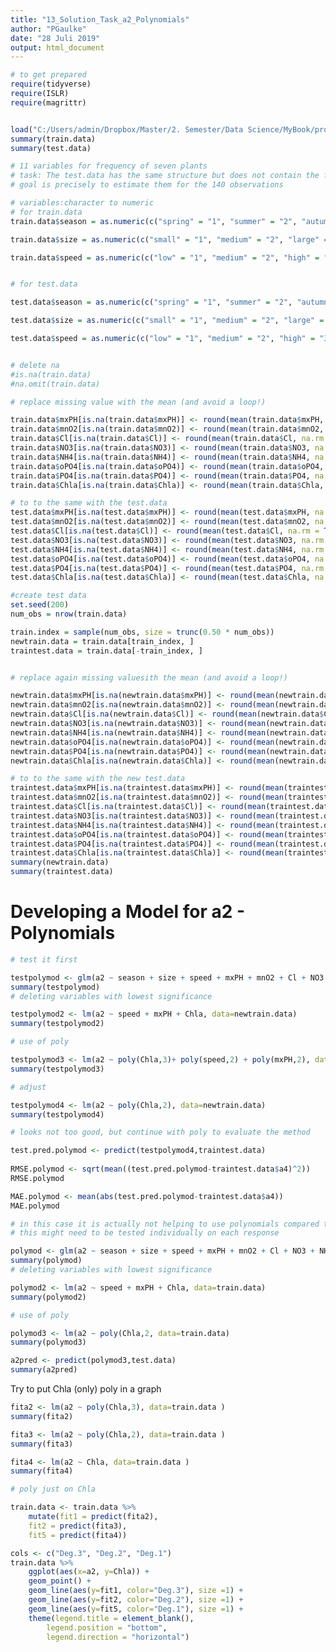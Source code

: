 ```yaml
---
title: "13_Solution_Task_a2_Polynomials"
author: "PGaulke"
date: "28 Juli 2019"
output: html_document
---
```


```r

# to get prepared
require(tidyverse)
require(ISLR)
require(magrittr)


load("C:/Users/admin/Dropbox/Master/2. Semester/Data Science/MyBook/project_data.Rdata")
summary(train.data)
summary(test.data)

# 11 variables for frequency of seven plants
# task: The test.data has the same structure but does not contain the frequencies for each of the 7 plants. Your
# goal is precisely to estimate them for the 140 observations

# variables:character to numeric
# for train.data
train.data$season = as.numeric(c("spring" = "1", "summer" = "2", "autumn" = "3", "winter" = "4")[train.data$season])

train.data$size = as.numeric(c("small" = "1", "medium" = "2", "large" = "3")[train.data$size])

train.data$speed = as.numeric(c("low" = "1", "medium" = "2", "high" = "3")[train.data$speed])


# for test.data

test.data$season = as.numeric(c("spring" = "1", "summer" = "2", "autumn" = "3", "winter" = "4")[test.data$season])

test.data$size = as.numeric(c("small" = "1", "medium" = "2", "large" = "3")[test.data$size])

test.data$speed = as.numeric(c("low" = "1", "medium" = "2", "high" = "3")[test.data$speed])


# delete na
#is.na(train.data)
#na.omit(train.data)

# replace missing value with the mean (and avoid a loop!)

train.data$mxPH[is.na(train.data$mxPH)] <- round(mean(train.data$mxPH, na.rm = TRUE))
train.data$mnO2[is.na(train.data$mnO2)] <- round(mean(train.data$mnO2, na.rm = TRUE))
train.data$Cl[is.na(train.data$Cl)] <- round(mean(train.data$Cl, na.rm = TRUE))
train.data$NO3[is.na(train.data$NO3)] <- round(mean(train.data$NO3, na.rm = TRUE))
train.data$NH4[is.na(train.data$NH4)] <- round(mean(train.data$NH4, na.rm = TRUE))
train.data$oPO4[is.na(train.data$oPO4)] <- round(mean(train.data$oPO4, na.rm = TRUE))
train.data$PO4[is.na(train.data$PO4)] <- round(mean(train.data$PO4, na.rm = TRUE))
train.data$Chla[is.na(train.data$Chla)] <- round(mean(train.data$Chla, na.rm = TRUE))

# to to the same with the test.data
test.data$mxPH[is.na(test.data$mxPH)] <- round(mean(test.data$mxPH, na.rm = TRUE))
test.data$mnO2[is.na(test.data$mnO2)] <- round(mean(test.data$mnO2, na.rm = TRUE))
test.data$Cl[is.na(test.data$Cl)] <- round(mean(test.data$Cl, na.rm = TRUE))
test.data$NO3[is.na(test.data$NO3)] <- round(mean(test.data$NO3, na.rm = TRUE))
test.data$NH4[is.na(test.data$NH4)] <- round(mean(test.data$NH4, na.rm = TRUE))
test.data$oPO4[is.na(test.data$oPO4)] <- round(mean(test.data$oPO4, na.rm = TRUE))
test.data$PO4[is.na(test.data$PO4)] <- round(mean(test.data$PO4, na.rm = TRUE))
test.data$Chla[is.na(test.data$Chla)] <- round(mean(test.data$Chla, na.rm = TRUE))

```

```r
#create test data
set.seed(200)
num_obs = nrow(train.data)

train.index = sample(num_obs, size = trunc(0.50 * num_obs))
newtrain.data = train.data[train_index, ]
traintest.data = train.data[-train_index, ]


# replace again missing valuesith the mean (and avoid a loop!)

newtrain.data$mxPH[is.na(newtrain.data$mxPH)] <- round(mean(newtrain.data$mxPH, na.rm = TRUE))
newtrain.data$mnO2[is.na(newtrain.data$mnO2)] <- round(mean(newtrain.data$mnO2, na.rm = TRUE))
newtrain.data$Cl[is.na(newtrain.data$Cl)] <- round(mean(newtrain.data$Cl, na.rm = TRUE))
newtrain.data$NO3[is.na(newtrain.data$NO3)] <- round(mean(newtrain.data$NO3, na.rm = TRUE))
newtrain.data$NH4[is.na(newtrain.data$NH4)] <- round(mean(newtrain.data$NH4, na.rm = TRUE))
newtrain.data$oPO4[is.na(newtrain.data$oPO4)] <- round(mean(newtrain.data$oPO4, na.rm = TRUE))
newtrain.data$PO4[is.na(newtrain.data$PO4)] <- round(mean(newtrain.data$PO4, na.rm = TRUE))
newtrain.data$Chla[is.na(newtrain.data$Chla)] <- round(mean(newtrain.data$Chla, na.rm = TRUE))

# to to the same with the new test.data
traintest.data$mxPH[is.na(traintest.data$mxPH)] <- round(mean(traintest.data$mxPH, na.rm = TRUE))
traintest.data$mnO2[is.na(traintest.data$mnO2)] <- round(mean(traintest.data$mnO2, na.rm = TRUE))
traintest.data$Cl[is.na(traintest.data$Cl)] <- round(mean(traintest.data$Cl, na.rm = TRUE))
traintest.data$NO3[is.na(traintest.data$NO3)] <- round(mean(traintest.data$NO3, na.rm = TRUE))
traintest.data$NH4[is.na(traintest.data$NH4)] <- round(mean(traintest.data$NH4, na.rm = TRUE))
traintest.data$oPO4[is.na(traintest.data$oPO4)] <- round(mean(traintest.data$oPO4, na.rm = TRUE))
traintest.data$PO4[is.na(traintest.data$PO4)] <- round(mean(traintest.data$PO4, na.rm = TRUE))
traintest.data$Chla[is.na(traintest.data$Chla)] <- round(mean(traintest.data$Chla, na.rm = TRUE))
summary(newtrain.data)
summary(traintest.data)
```



#  Developing a Model for a2 - Polynomials

```r

# test it first

testpolymod <- glm(a2 ~ season + size + speed + mxPH + mnO2 + Cl + NO3 + NH4 + oPO4 + PO4 + Chla, data=newtrain.data)
summary(testpolymod)
# deleting variables with lowest significance

testpolymod2 <- lm(a2 ~ speed + mxPH + Chla, data=newtrain.data)
summary(testpolymod2)

# use of poly

testpolymod3 <- lm(a2 ~ poly(Chla,3)+ poly(speed,2) + poly(mxPH,2), data=newtrain.data)
summary(testpolymod3)

# adjust

testpolymod4 <- lm(a2 ~ poly(Chla,2), data=newtrain.data)
summary(testpolymod4)

# looks not too good, but continue with poly to evaluate the method

test.pred.polymod <- predict(testpolymod4,traintest.data) 
 
RMSE.polymod <- sqrt(mean((test.pred.polymod-traintest.data$a4)^2))
RMSE.polymod

MAE.polymod <- mean(abs(test.pred.polymod-traintest.data$a4))
MAE.polymod

# in this case it is actually not helping to use polynomials compared to regular mlr
# this might need to be tested individually on each response 

```


```r

polymod <- glm(a2 ~ season + size + speed + mxPH + mnO2 + Cl + NO3 + NH4 + oPO4 + PO4 + Chla, data=train.data)
summary(polymod)
# deleting variables with lowest significance

polymod2 <- lm(a2 ~ speed + mxPH + Chla, data=train.data)
summary(polymod2)

# use of poly

polymod3 <- lm(a2 ~ poly(Chla,2, data=train.data)
summary(polymod3)

a2pred <- predict(polymod3,test.data)
summary(a2pred)

```

Try to put Chla (only) poly in a graph
```r

fita2 <- lm(a2 ~ poly(Chla,3), data=train.data )
summary(fita2)

fita3 <- lm(a2 ~ poly(Chla,2), data=train.data )
summary(fita3)

fita4 <- lm(a2 ~ Chla, data=train.data )
summary(fita4)

# poly just on Chla

train.data <- train.data %>%
	mutate(fit1 = predict(fita2),
	fit2 = predict(fita3),
	fit5 = predict(fita4))

cols <- c("Deg.3", "Deg.2", "Deg.1")
train.data %>% 
	ggplot(aes(x=a2, y=Chla)) +
	geom_point() +
	geom_line(aes(y=fit1, color="Deg.3"), size =1) +
	geom_line(aes(y=fit2, color="Deg.2"), size =1) +
	geom_line(aes(y=fit5, color="Deg.1"), size =1) +
	theme(legend.title = element_blank(), 
		legend.position = "bottom", 
		legend.direction = "horizontal")

```

